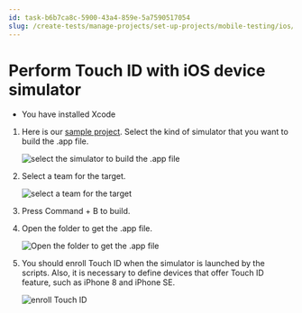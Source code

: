 ```yaml
---
id: task-b6b7ca8c-5900-43a4-859e-5a7590517054
slug: /create-tests/manage-projects/set-up-projects/mobile-testing/ios/perform-touch-id-with-ios-device-simulator
---
```


# Perform Touch ID with iOS device simulator

-   You have installed Xcode

1.  Here is our [sample project](https://drive.google.com/file/d/11uclypU3ZeHTGtUNJUVCFJvuSKHU2hkA/view?usp=sharing). Select the kind of simulator that you want to build the .app file.

    <img src="/doc_images/Documents/Create_tests/Manage_Projects/Set_Up_Projects/Mobile-Testing/iOS/Perform_Touch_ID_with_iOS_device_simulator/Xcode-_select_the_simulator_to_build_.app_file.jpeg" alt="select the simulator to build the .app file" />

2.  Select a team for the target.

    <img src="/doc_images/Documents/Create_tests/Manage_Projects/Set_Up_Projects/Mobile-Testing/iOS/Perform_Touch_ID_with_iOS_device_simulator/Xcode_-_select_a_team_for_target.png" alt="select a team for the target" />

3.  Press Command + B to build.

4.  Open the folder to get the .app file.

    <img src="/doc_images/Documents/Create_tests/Manage_Projects/Set_Up_Projects/Mobile-Testing/iOS/Perform_Touch_ID_with_iOS_device_simulator/Xcode_-Open_the_folder_to_get_the_.app_file.png" alt="Open the folder to get the .app file" />

5.  You should enroll Touch ID when the simulator is launched by the scripts. Also, it is necessary to define devices that offer Touch ID feature, such as iPhone 8 and iPhone SE.

    <img src="/doc_images/Documents/Create_tests/Manage_Projects/Set_Up_Projects/Mobile-Testing/iOS/Perform_Touch_ID_with_iOS_device_simulator/iOS_-_enroll_Touch_ID.jpeg" alt="enroll Touch ID" />